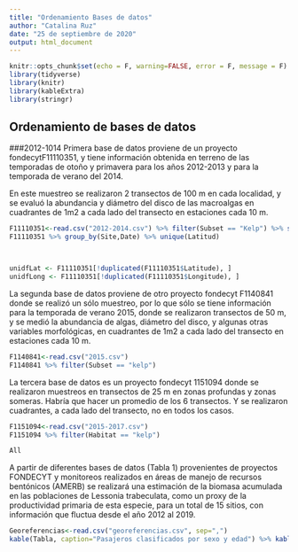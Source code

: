 ```yaml
---
title: "Ordenamiento Bases de datos"
author: "Catalina Ruz"
date: "25 de septiembre de 2020"
output: html_document
---
```


```r
knitr::opts_chunk$set(echo = F, warning=FALSE, error = F, message = F)
library(tidyverse)
library(knitr)
library(kableExtra)
library(stringr)
```

## Ordenamiento de bases de datos
###2012-1014
Primera base de datos proviene de un proyecto fondecytF11110351, y tiene información obtenida en terreno de las temporadas de otoño y primavera para los años 2012-2013 y para la temporada de verano del 2014.

En este muestreo se realizaron 2 transectos de 100 m en cada localidad, y se evaluó la abundancia y diámetro del disco de las macroalgas en cuadrantes de 1m2 a cada lado del transecto en estaciones cada 10 m.

```r
F11110351<-read.csv("2012-2014.csv") %>% filter(Subset == "Kelp") %>% select(-c(Series,Subset,Transects,Temperature, Visbility,DepthRange,Holdfast.Use,Blade.Use,Cover))
F11110351 %>% group_by(Site,Date) %>% unique(Latitud)



unidfLat <- F11110351[!duplicated(F11110351$Latitude), ]
unidfLong <- F11110351[!duplicated(F11110351$Longitude), ]
```

La segunda base de datos proviene de otro proyecto fondecyt F1140841 donde se realizó un sólo muestreo, por lo que sólo se tiene información para la temporada de verano 2015, donde se realizaron transectos de 50 m, y se medió la abundancia de algas, diámetro del disco, y algunas otras variables morfológicas, en cuadrantes de 1m2 a cada lado del transecto en estaciones cada 10 m.

```r
F1140841<-read.csv("2015.csv") 
F1140841 %>% filter(Subset == "kelp") 
```

La tercera base de datos es un proyecto fondecyt 1151094 donde se realizaron muestreos en transectos de 25 m en zonas profundas y zonas someras. Habría que hacer un promedio de los 6 transectos. Y se realizaron cuadrantes, a cada lado del transecto, no en todos los casos.

```r
F1151094<-read.csv("2015-2017.csv") 
F1151094 %>% filter(Habitat == "kelp") 

```

```r
All
```


A partir de diferentes bases de datos (Tabla 1) provenientes de proyectos FONDECYT y monitoreos realizados en áreas de manejo de recursos bentónicos (AMERB) se realizará una estimación de la biomasa acumulada en las poblaciones de Lessonia trabeculata, como un proxy de la productividad primaria de esta especie, para un total de 15 sitios, con información que fluctua desde el año 2012 al 2019.


```r
Georeferencias<-read.csv("georeferencias.csv", sep=",")
kable(Tabla, caption="Pasajeros clasificados por sexo y edad") %>% kable_styling(bootstrap_options = c("striped","hover", "condensed"), full_width = F)
```


